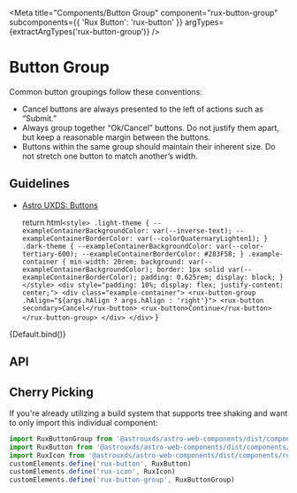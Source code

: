 
<Meta
    title="Components/Button Group"
    component="rux-button-group"
    subcomponents={{ 'Rux Button': 'rux-button' }}
    argTypes={extractArgTypes('rux-button-group')}
/>

# Button Group

Common button groupings follow these conventions:

-   Cancel buttons are always presented to the left of actions such as “Submit.”
-   Always group together “Ok/Cancel” buttons. Do not justify them apart, but keep a reasonable margin between the buttons.
-   Buttons within the same group should maintain their inherent size. Do not stretch one button to match another’s width.

## Guidelines

-   [Astro UXDS: Buttons](http://www.astrouxds.com/ui-components/buttons)

    return html`
        <style>
            .light-theme {
                --exampleContainerBackgroundColor: var(--inverse-text);
                --exampleContainerBorderColor: var(--colorQuaternaryLighten1);
            }
            .dark-theme {
                --exampleContainerBackgroundColor: var(--color-tertiary-600);
                --exampleContainerBorderColor: #283F58;
            }
            .example-container {
                min-width: 20rem;
                background: var(--exampleContainerBackgroundColor);
                border: 1px solid var(--exampleContainerBorderColor);
                padding: 0.625rem;
                display: block;
            }
        </style>
        <div style="padding: 10%; display: flex; justify-content: center;">
            <div class="example-container">
                <rux-button-group .hAlign="${args.hAlign ? args.hAlign : 'right'}">
                    <rux-button secondary>Cancel</rux-button>
                    <rux-button>Continue</rux-button>
                </rux-button-group>
            </div>
        </div>
    `
}

<Canvas>
    <Story
      args={{hAlign: 'right'}}
      name="Button Group"
    >
      {Default.bind()}
    </Story>
</Canvas>

## API

<ArgsTable of="rux-button-group" />

## Cherry Picking

If you're already utilizing a build system that supports tree shaking and want to only import this individual component:

```js
import RuxButtonGroup from '@astrouxds/astro-web-components/dist/components/rux-button-group.js'
import RuxButton from '@astrouxds/astro-web-components/dist/components/rux-button.js'
import RuxIcon from '@astrouxds/astro-web-components/dist/components/rux-icon.js'
customElements.define('rux-button', RuxButton)
customElements.define('rux-icon', RuxIcon)
customElements.define('rux-button-group', RuxButtonGroup)
```
